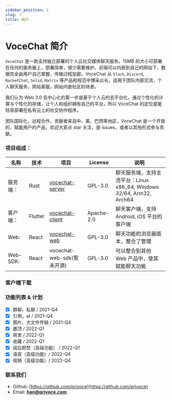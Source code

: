 ```yaml
---
sidebar_position: 1
slug: /
title: 简介
---
```



# VoceChat 简介

`VoceChat` 是一款支持独立部署的个人云社交媒体聊天服务。15MB 的大小可部署在任何的服务器上，部署简单，很少需要维护。前端可以内嵌到自己的网站下，数据完全由用户自己掌握，传输过程加密。VoceChat 从 `Slack`, `Discord`, `RocketChat`, `Solid`, `Matrix` 等产品和规范中博采众长，适用于团队内部交流，个人聊天服务，网站客服，网站内嵌社区的场景。

我们认为 Web 3.0 去中心化的第一步是基于个人云的去平台化，通过个性化的计算与个性化的存储，让个人和组织拥有自己的平台，所以 VoceChat 的定位是能轻易部署在私有云上的社交协作程序。

团队国际化，远程合作，贡献者来自中、美、巴西等地区，VoceChat 是一个开放的、赋能用户的产品，欢迎大家点 star 关注，提 issues，或者以其他形式参与贡献。

### 项目组成：

| 名称     | 技术    | 项目                                                          | License    | 说明                                                                 |
| -------- | ------- | ------------------------------------------------------------- | ---------- | -------------------------------------------------------------------- |
| 服务端： | Rust    | [vocechat-server](https://github.com/Privoce/vocechat-server-rust)   | GPL-3.0       | 聊天服务端，支持主流平台：Linux x86_64, Windows 32/64, Arm32, Arch64 |
| 客户端： | Flutter | [vocechat-client](https://github.com/privoce/vocechat-client) | Apache-2.0 | 聊天客户端，支持 Android, iOS 平台的客户端                           |
| Web:     | React   | [vocechat-web](https://github.com/privoce/vocechat-web)       | GPL-3.0    | 聊天功能的浏览器版本，整合了管理                                     |
| Web-SDK: | React   | vocechat-web-sdk(暂未开源)                                    | GPL-3.0    | 可以整合到其他 Web 产品中，使其赋能聊天功能                          |

### 客户端下载

<Downloads/>

### 功能列表 & 计划

- [x] 群聊、私聊 / 2021-Q4
- [x] 引用，at / 2021-Q4
- [x] 图片、大文件传输 / 2021-Q4
- [x] 置顶 / 2022-Q1
- [x] 转发 / 2022-Q1
- [x] 收藏 / 2022-Q1
- [x] 阅后即焚（高级功能） / 2022-Q1
- [x] 语音（高级功能）/ 2022-Q4
- [x] 视频（高级功能）/ 2022-Q4

### 联系我们

- Github: [https://github.com/privoce](https://github.com/privoce)
- Email: **han@privoce.com**
